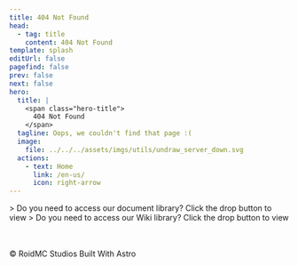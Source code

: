 ```yaml
---
title: 404 Not Found
head:
  - tag: title
    content: 404 Not Found
template: splash
editUrl: false
pagefind: false
prev: false
next: false
hero:
  title: |
    <span class="hero-title">
      404 Not Found
    </span>
  tagline: Oops, we couldn't find that page :(
  image:
    file: ../../../assets/imgs/utils/undraw_server_down.svg
  actions:
    - text: Home
      link: /en-us/
      icon: right-arrow
---
```



<CardGrid>
	<Card title="RoidMC Docs" icon="list-format">
		> Do you need to access our document library? Click the drop button to view
    <LinkCard title="Explore Docs" href="/en-us/docs" />
	</Card>
	<Card title="RoidMC Wiki" icon="list-format">
		> Do you need to access our Wiki library? Click the drop button to view
    <LinkCard title="Explore Wiki" href="/en-us/wiki" />
	</Card>
</CardGrid>

<div class="common-footer" style="padding-top: 3rem;">
<LinkButton href="https://www.roidmc.com" variant="minimal" class="common-footer-link">
  © RoidMC Studios
</LinkButton>
<LinkButton href="https://astro.build" variant="minimal" class="common-footer-link text-right">
  Built With Astro
</LinkButton>
</div>
